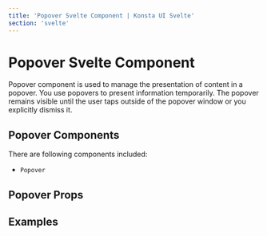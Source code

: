 ```yaml
---
title: 'Popover Svelte Component | Konsta UI Svelte'
section: 'svelte'
---
```



# Popover Svelte Component

Popover component is used to manage the presentation of content in a popover. You use popovers to present information temporarily. The popover remains visible until the user taps outside of the popover window or you explicitly dismiss it.

## Popover Components

There are following components included:

- `Popover`

## Popover Props

<PopoverProps />

## Examples

<PopoverExample />
